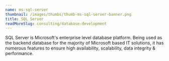 ```yaml
---
name: ms-sql-server
thumbnail: /images/thumbs/thumb-ms-sql-server-banner.png
title: SQL Server
readMoreSlug: consulting/database-development
---
```


SQL Server is Microsoft's enterprise level database platform. Being used as the backend database for the majority of Microsoft based IT solutions, it has numerous features to ensure high availability, scalability, data integrity & performance.
